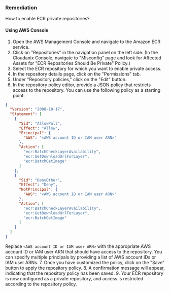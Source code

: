 ### Remediation

How to enable ECR private repositories?

#### Using AWS Console

1. Open the AWS Management Console and navigate to the Amazon ECR service.
2. Click on "Repositories" in the navigation panel on the left side.
    (In the Cloudanix Console, navigate to "Misconfig" page and look for Affected Assets for "ECR Repositories Should Be Private" Policy.)
3. Select the ECR repository for which you want to enable private access.
4. In the repository details page, click on the "Permissions" tab.
5. Under "Repository policies," click on the "Edit" button.
6. In the repository policy editor, provide a JSON policy that restricts access to the repository. You can use the following policy as a starting point:
```json
{
  "Version": "2008-10-17",
  "Statement": [
    {
      "Sid": "AllowPull",
      "Effect": "Allow",
      "Principal": {
        "AWS": "<AWS account ID or IAM user ARN>"
      },
      "Action": [
        "ecr:BatchCheckLayerAvailability",
        "ecr:GetDownloadUrlForLayer",
        "ecr:BatchGetImage"
      ]
    },
    {
      "Sid": "DenyOther",
      "Effect": "Deny",
      "NotPrincipal": {
        "AWS": "<AWS account ID or IAM user ARN>"
      },
      "Action": [
        "ecr:BatchCheckLayerAvailability",
        "ecr:GetDownloadUrlForLayer",
        "ecr:BatchGetImage"
      ]
    }
  ]
}
```
Replace `<AWS account ID or IAM user ARN>` with the appropriate AWS account ID or IAM user ARN that should have access to the repository. You can specify multiple principals by providing a list of AWS account IDs or IAM user ARNs.
7. Once you have customized the policy, click on the "Save" button to apply the repository policy.
8. A confirmation message will appear, indicating that the repository policy has been saved.
9. Your ECR repository is now configured as a private repository, and access is restricted according to the repository policy.

